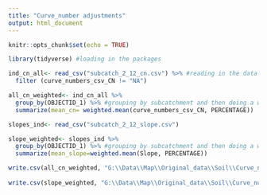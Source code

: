 ```yaml
---
title: "Curve_number adjustments"
output: html_document
---
```


```r
knitr::opts_chunk$set(echo = TRUE)
```

```r
library(tidyverse) #loading in the packages
```




```r

ind_cn_all<- read_csv("subcatch_2_12_cn.csv") %>% #reading in the data for curve numbers
  filter (curve_numbers_csv_CN != "NA") 

all_cn_weighted<- ind_cn_all %>% 
  group_by(OBJECTID_1) %>% #grouping by subcatchment and then doing a weighted mean
  summarize(mean_cn= weighted.mean(curve_numbers_csv_CN, PERCENTAGE))

slopes_ind<- read_csv("subcatch_2_12_slope.csv")

slope_weighted<- slopes_ind %>% 
  group_by(OBJECTID_1) %>% #grouping by subcatchment and then doing a weighted mean
  summarize(mean_slope=weighted.mean(Slope, PERCENTAGE))

write.csv(all_cn_weighted, "G:\\Data\\Map\\Original_data\\Soil\\Curve_numbers\\subcatch_2_12_cn_weighted.csv")
  
write.csv(slope_weighted, "G:\\Data\\Map\\Original_data\\Soil\\Curve_numbers\\subcatch_2_12_slope_weighted.csv")


```

